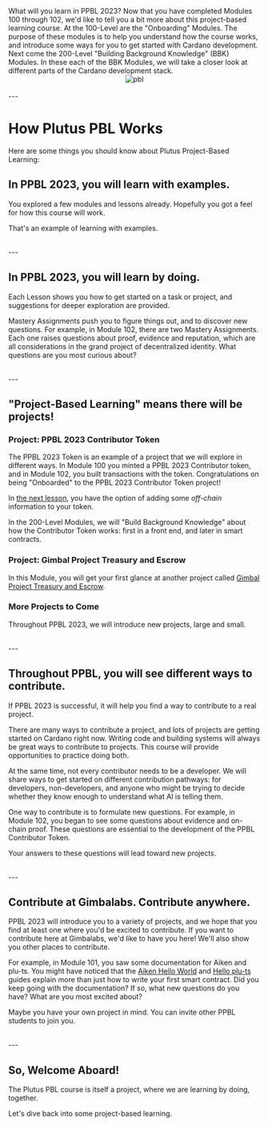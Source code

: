 
<Grid templateColumns="repeat(2, 1fr)" gap={5}>
  <GridItem colSpan={[2,1]}>
    <Heading size="2xl">What will you learn in PPBL 2023?</Heading>
    <Text>
      Now that you have completed Modules 100 through 102, we'd like to tell you a bit more about this project-based
      learning course.
    </Text>
    <Text>
      At the 100-Level are the "Onboarding" Modules. The purpose of these modules is to help you understand how the course works, and introduce some ways for you to get started with Cardano development.
    </Text>
    <Text>
      Next come the 200-Level "Building Background Knowledge" (BBK) Modules. In these each of the BBK Modules, we will take a closer look at different parts of the Cardano development stack.
    </Text>
  </GridItem>
  <Center>
    <Image src="/PBLFramework.png" alt="pbl" width={300} height={300} />
  </Center>
</Grid>

<br />
---
<br />

# How Plutus PBL Works
Here are some things you should know about Plutus Project-Based Learning:

## In PPBL 2023, you will learn with examples.

You explored a few modules and lessons already. Hopefully you got a feel for how this course will work.

That's an example of learning with examples.

<br />
---

## In PPBL 2023, you will learn by doing.

Each Lesson shows you how to get started on a task or project, and suggestions for deeper exploration are provided.

Mastery Assignments push you to figure things out, and to discover new questions. For example, in Module 102, there are two Mastery Assignments. Each one raises questions about proof, evidence and reputation, which are all considerations in the grand project of decentralized identity. What questions are you most curious about?

<br />
---

## "Project-Based Learning" means there will be projects!

### Project: PPBL 2023 Contributor Token

The PPBL 2023 Token is an example of a project that we will explore in different ways. In Module 100 you minted a PPBL 2023 Contributor token, and in Module 102, you built transactions with the token. Congratulations on being "Onboarded" to the PPBL 2023 Contributor Token project!

In [the next lesson](/modules/103/1031), you have the option of adding some *off-chain* information to your token.

In the 200-Level Modules, we will "Build Background Knowledge" about how the Contributor Token works: first in a front end, and later in smart contracts.

### Project: Gimbal Project Treasury and Escrow

In this Module, you will get your first glance at another project called [Gimbal Project Treasury and Escrow](/modules/103/commit).

### More Projects to Come

Throughout PPBL 2023, we will introduce new projects, large and small.

<br />
---

## Throughout PPBL, you will see different ways to contribute.

If PPBL 2023 is successful, it will help you find a way to contribute to a real project.

There are many ways to contribute a project, and lots of projects are getting started on Cardano right now. Writing code and building systems will always be great ways to contribute to projects. This course will provide opportunities to practice doing both.

At the same time, not every contributor needs to be a developer. We will share ways to get started on different contribution pathways: for developers, non-developers, and anyone who might be trying to decide whether they know enough to understand what AI is telling them.

One way to contribute is to formulate new questions. For example, in Module 102, you began to see some questions about evidence and on-chain proof. These questions are essential to the development of the PPBL Contributor Token.

Your answers to these questions will lead toward new projects.

<br />
---

## Contribute at Gimbalabs. Contribute anywhere.

PPBL 2023 will introduce you to a variety of projects, and we hope that you find at least one where you'd be excited to contribute. If you want to contribute here at Gimbalabs, we'd like to have you here! We'll also show you other places to contribute.

For example, in Module 101, you saw some documentation for Aiken and plu-ts. You might have noticed that the [Aiken Hello World](https://aiken-lang.org/example--hello-world#getting-funds) and [Hello plu-ts](https://pluts.harmoniclabs.tech/docs/examples/Hello%20World#deployng-the-contract) guides explain more than just how to write your first smart contract. Did you keep going with the documentation? If so, what new questions do you have? What are you most excited about?

Maybe you have your own project in mind. You can invite other PPBL students to join you.

<br />
---

## So, Welcome Aboard!

The Plutus PBL course is itself a project, where we are learning by doing, together.

Let's dive back into some project-based learning.

